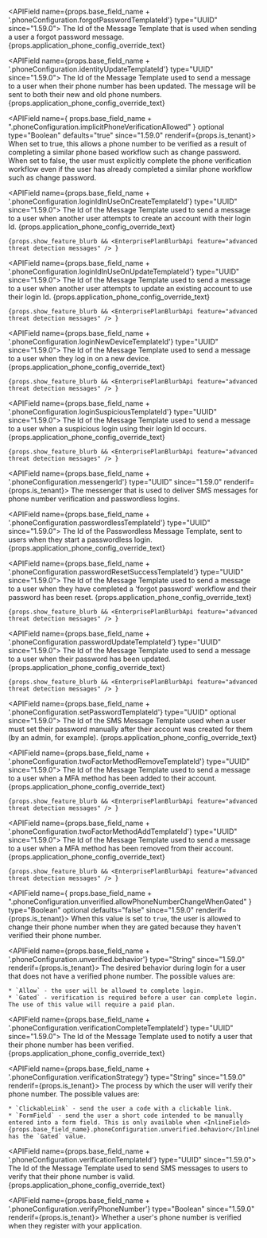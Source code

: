 
  <APIField name={props.base_field_name + '.phoneConfiguration.forgotPasswordTemplateId'} type="UUID" since="1.59.0">
    The Id of the Message Template that is used when sending a user a forgot password message. {props.application_phone_config_override_text}
  </APIField>

  <APIField name={props.base_field_name + '.phoneConfiguration.identityUpdateTemplateId'} type="UUID" since="1.59.0">
    The Id of the Message Template used to send a message to a user when their phone number has been updated. The message will be sent to both their new and old phone numbers. {props.application_phone_config_override_text}
  </APIField>

  <APIField name={ props.base_field_name + ".phoneConfiguration.implicitPhoneVerificationAllowed" } optional type="Boolean" defaults="true" since="1.59.0" renderif={props.is_tenant}>
    When set to true, this allows a phone number to be verified as a result of completing a similar phone based workflow such as change password. When set to false, the user must explicitly complete the phone verification workflow even if the user has already completed a similar phone workflow such as change password.
  </APIField>

  <APIField name={props.base_field_name + '.phoneConfiguration.loginIdInUseOnCreateTemplateId'} type="UUID" since="1.59.0">
    The Id of the Message Template used to send a message to a user when another user attempts to create an account with their login Id. {props.application_phone_config_override_text}

    {props.show_feature_blurb && <EnterprisePlanBlurbApi feature="advanced threat detection messages" /> }
  </APIField>

  <APIField name={props.base_field_name + '.phoneConfiguration.loginIdInUseOnUpdateTemplateId'} type="UUID" since="1.59.0">
    The Id of the Message Template used to send a message to a user when another user attempts to update an existing account to use their login Id. {props.application_phone_config_override_text}

    {props.show_feature_blurb && <EnterprisePlanBlurbApi feature="advanced threat detection messages" /> }
  </APIField>

  <APIField name={props.base_field_name + '.phoneConfiguration.loginNewDeviceTemplateId'} type="UUID" since="1.59.0">
    The Id of the Message Template used to send a message to a user when they log in on a new device. {props.application_phone_config_override_text}

    {props.show_feature_blurb && <EnterprisePlanBlurbApi feature="advanced threat detection messages" /> }
  </APIField>

  <APIField name={props.base_field_name + '.phoneConfiguration.loginSuspiciousTemplateId'} type="UUID" since="1.59.0">
    The Id of the Message Template used to send a message to a user when a suspicious login using their login Id occurs. {props.application_phone_config_override_text}

    {props.show_feature_blurb && <EnterprisePlanBlurbApi feature="advanced threat detection messages" /> }
  </APIField>

  <APIField name={props.base_field_name + '.phoneConfiguration.messengerId'} type="UUID" since="1.59.0" renderif={props.is_tenant}>
    The messenger that is used to deliver SMS messages for phone number verification and passwordless logins.
  </APIField>

  <APIField name={props.base_field_name + '.phoneConfiguration.passwordlessTemplateId'} type="UUID" since="1.59.0">
    The Id of the Passwordless Message Template, sent to users when they start a passwordless login. {props.application_phone_config_override_text}
  </APIField>

  <APIField name={props.base_field_name + '.phoneConfiguration.passwordResetSuccessTemplateId'} type="UUID" since="1.59.0">
    The Id of the Message Template used to send a message to a user when they have completed a 'forgot password' workflow and their password has been reset. {props.application_phone_config_override_text}

    {props.show_feature_blurb && <EnterprisePlanBlurbApi feature="advanced threat detection messages" /> }
  </APIField>

  <APIField name={props.base_field_name + '.phoneConfiguration.passwordUpdateTemplateId'} type="UUID" since="1.59.0">
    The Id of the Message Template used to send a message to a user when their password has been updated. {props.application_phone_config_override_text}

    {props.show_feature_blurb && <EnterprisePlanBlurbApi feature="advanced threat detection messages" /> }
  </APIField>

  <APIField name={props.base_field_name + '.phoneConfiguration.setPasswordTemplateId'} type="UUID" optional since="1.59.0">
    The Id of the SMS Message Template used when a user must set their password manually after their account was created for them (by an admin, for example). {props.application_phone_config_override_text}
  </APIField>

  <APIField name={props.base_field_name + '.phoneConfiguration.twoFactorMethodRemoveTemplateId'} type="UUID" since="1.59.0">
    The Id of the Message Template used to send a message to a user when a MFA method has been added to their account. {props.application_phone_config_override_text}

    {props.show_feature_blurb && <EnterprisePlanBlurbApi feature="advanced threat detection messages" /> }
  </APIField>

  <APIField name={props.base_field_name + '.phoneConfiguration.twoFactorMethodAddTemplateId'} type="UUID" since="1.59.0">
    The Id of the Message Template used to send a message to a user when a MFA method has been removed from their account. {props.application_phone_config_override_text}

    {props.show_feature_blurb && <EnterprisePlanBlurbApi feature="advanced threat detection messages" /> }
  </APIField>

  <APIField name={ props.base_field_name + ".phoneConfiguration.unverified.allowPhoneNumberChangeWhenGated" } type="Boolean" optional defaults="false" since="1.59.0" renderif={props.is_tenant}>
    When this value is set to `true`, the user is allowed to change their phone number when they are gated because they haven't verified their phone number.
  </APIField>

  <APIField name={props.base_field_name + '.phoneConfiguration.unverified.behavior'} type="String" since="1.59.0" renderif={props.is_tenant}>
    The desired behavior during login for a user that does not have a verified phone number. The possible values are:

    * `Allow` - the user will be allowed to complete login.
    * `Gated` - verification is required before a user can complete login. The use of this value will require a paid plan.
  </APIField>

  <APIField name={props.base_field_name + '.phoneConfiguration.verificationCompleteTemplateId'} type="UUID" since="1.59.0">
    The Id of the Message Template used to notify a user that their phone number has been verified. {props.application_phone_config_override_text}
  </APIField>

  <APIField name={props.base_field_name + '.phoneConfiguration.verificationStrategy'} type="String" since="1.59.0" renderif={props.is_tenant}>
    The process by which the user will verify their phone number. The possible values are:

    * `ClickableLink` - send the user a code with a clickable link.
    * `FormField` - send the user a short code intended to be manually entered into a form field. This is only available when <InlineField>{props.base_field_name}.phoneConfiguration.unverified.behavior</InlineField> has the `Gated` value.
  </APIField>

  <APIField name={props.base_field_name + '.phoneConfiguration.verificationTemplateId'} type="UUID" since="1.59.0">
    The Id of the Message Template used to send SMS messages to users to verify that their phone number is valid. {props.application_phone_config_override_text}
  </APIField>

  <APIField name={props.base_field_name + '.phoneConfiguration.verifyPhoneNumber'} type="Boolean" since="1.59.0" renderif={props.is_tenant}>
    Whether a user's phone number is verified when they register with your application.
  </APIField>
